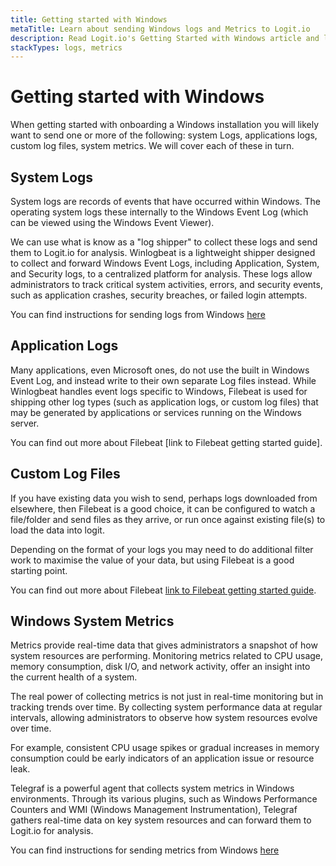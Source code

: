 ```yaml
---
title: Getting started with Windows
metaTitle: Learn about sending Windows logs and Metrics to Logit.io
description: Read Logit.io's Getting Started with Windows article and learn about logs and metrics in a Windows environment
stackTypes: logs, metrics
---
```


# Getting started with Windows

When getting started with onboarding a Windows installation you will likely want to send one or more of the following:
system Logs, applications logs, custom log files, system metrics. We will cover each of these in turn.

## System Logs

System logs are records of events that have occurred within Windows. 
The operating system logs these internally to the Windows Event Log 
(which can be viewed using the Windows Event Viewer).

We can use what is know as a "log shipper" to collect these logs and send them to Logit.io for analysis. 
Winlogbeat is a lightweight shipper designed to collect and forward Windows Event Logs, 
including Application, System, and Security logs, to a centralized platform for analysis. 
These logs allow administrators to track critical system activities, errors, and security events, 
such as application crashes, security breaches, or failed login attempts.

You can find instructions for sending logs from Windows [here](../integrations/windows#logs)

## Application Logs

Many applications, even Microsoft ones, do not use the built in Windows Event Log, 
and instead write to their own separate Log files instead.
While Winlogbeat handles event logs specific to Windows, Filebeat is used for shipping 
other log types (such as application logs, or custom log files) that may be generated 
by applications or services running on the Windows server. 

You can find out more about Filebeat [link to Filebeat getting started guide].

## Custom Log Files

If you have existing data you wish to send, perhaps logs downloaded from elsewhere, 
then Filebeat is a good choice, it can be configured to watch a file/folder and send 
files as they arrive, or run once against existing file(s) to load the data into logit.

Depending on the format of your logs you may need to do additional filter 
work to maximise the value of your data, but using Filebeat is a good starting point.

You can find out more about Filebeat [link to Filebeat getting started guide]().

## Windows System Metrics

Metrics provide real-time data that gives administrators a snapshot of how system resources are performing. 
Monitoring metrics related to CPU usage, memory consumption, disk I/O, and network activity, 
offer an insight into the current health of a system.

The real power of collecting metrics is not just in real-time monitoring but in tracking trends over time. 
By collecting system performance data at regular intervals, allowing administrators to observe 
how system resources evolve over time.

For example, consistent CPU usage spikes or gradual increases in memory consumption could be early 
indicators of an application issue or resource leak.

Telegraf is a powerful agent that collects system metrics in Windows environments. 
Through its various plugins, such as Windows Performance Counters and WMI (Windows Management Instrumentation), 
Telegraf gathers real-time data on key system resources and can forward them to Logit.io for analysis. 

You can find instructions for sending metrics from Windows [here](../integrations/windows#metrics)